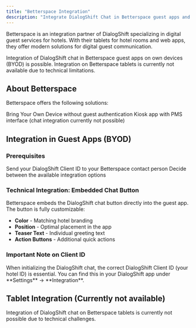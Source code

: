 ```yaml
---
title: "Betterspace Integration"
description: "Integrate DialogShift Chat in Betterspace guest apps and tablets"
---
```


Betterspace is an integration partner of DialogShift specializing in digital guest services for hotels. With their tablets for hotel rooms and web apps, they offer modern solutions for digital guest communication.

<Info>
  Integration of DialogShift chat in Betterspace guest apps on own devices (BYOD) is possible. Integration on Betterspace tablets is currently not available due to technical limitations.
</Info>

## About Betterspace

Betterspace offers the following solutions:

<CardGroup cols={2}>
  <Card title="IQ App with BYOD" icon="mobile">
    Bring Your Own Device without guest authentication
  </Card>
  <Card title="Tablet Solution" icon="tablet">
    Kiosk app with PMS interface (chat integration currently not possible)
  </Card>
</CardGroup>

## Integration in Guest Apps (BYOD)

### Prerequisites

<Steps>
  <Step title="Provide DialogShift Client ID">
    Send your DialogShift Client ID to your Betterspace contact person
  </Step>
  <Step title="Choose integration type">
    Decide between the available integration options
  </Step>
</Steps>

### Technical Integration: Embedded Chat Button

<Card icon="code" color="#4887F0">
  Betterspace embeds the DialogShift chat button directly into the guest app. The button is fully customizable:
  
  - **Color** - Matching hotel branding
  - **Position** - Optimal placement in the app
  - **Teaser Text** - Individual greeting text
  - **Action Buttons** - Additional quick actions
</Card>

### Important Note on Client ID

<Warning>
  When initializing the DialogShift chat, the correct DialogShift Client ID (your hotel ID) is essential. You can find this in your DialogShift app under **Settings** → **Integration**.
</Warning>

## Tablet Integration (Currently not available)

<Note>
  Integration of DialogShift chat on Betterspace tablets is currently not possible due to technical challenges.
</Note> 